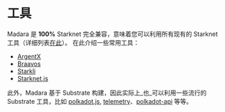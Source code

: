 # 工具

Madara 是 **100%** Starknet 完全兼容，意味着您可以利用所有现有的 Starknet 工具（详细列表[在此](https://www.starknet.io/en/developers/tools-and-resources)）。
在此介绍一些常用工具：

- [ArgentX](./tools/argent-x)
- [Braavos](./tools/braavos)
- [Starkli](./tools/starli)
- [Starknet.js](./tools/starknet-js)

此外，Madara 基于 Substrate 构建，因此实际上_也_可以利用一些流行的 Substrate 工具，比如 [polkadot.js](https://polkadot.js.org/apps/),
[telemetry](https://telemetry.polkadot.io/)、[polkadot-api](https://www.npmjs.com/package/@polkadot/api) 等等。
